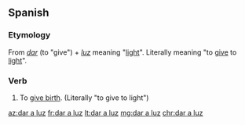 {{also|dar à luz}}

==Spanish==
===Etymology===
From ''[[dar#Spanish|dar]]'' (to "give") + ''[[luz]]'' meaning "[[light]]". Literally meaning "to [[give]] to [[light]]".
===Verb===
{{head|es|verb|head='''[[dar#Spanish|dar]] [[a#Spanish|a]] [[luz#Spanish|luz]]'''}}

# {{context|idiomatic|lang=es}} To [[give birth]]. (Literally "to give to light")

[[az:dar a luz]]
[[fr:dar a luz]]
[[lt:dar a luz]]
[[mg:dar a luz]]
[[chr:dar a luz]]